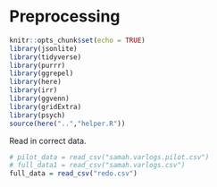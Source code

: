 # Preprocessing 

```r
knitr::opts_chunk$set(echo = TRUE)
library(jsonlite)
library(tidyverse)
library(purrr)
library(ggrepel)
library(here)
library(irr)
library(ggvenn)
library(gridExtra)
library(psych)
source(here("..","helper.R"))
```

Read in correct data. 

```r
# pilot_data = read_csv("samah.varlogs.pilot.csv")
# full_data1 = read_csv("samah.varlogs.csv")
full_data = read_csv("redo.csv")
```